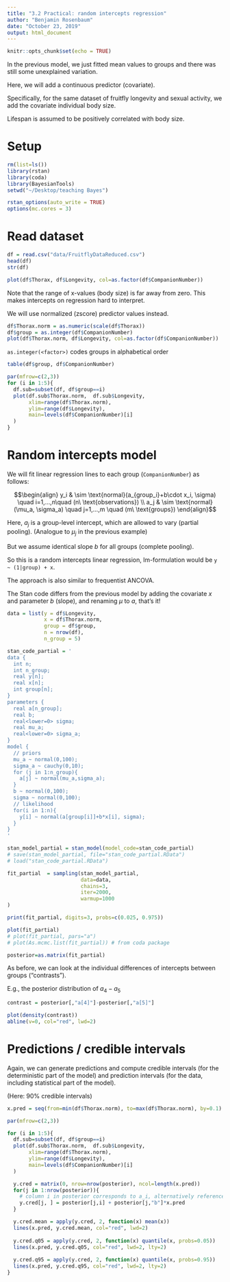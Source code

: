 ```yaml
---
title: "3.2 Practical: random intercepts regression"
author: "Benjamin Rosenbaum"
date: "October 23, 2019"
output: html_document
---
```


```r
knitr::opts_chunk$set(echo = TRUE)
```

In the previous model, we just fitted mean values to groups and there was still some unexplained variation.

Here, we will add a continuous predictor (covariate).

Specifically, for the same dataset of fruitfly longevity and sexual activity, we add the covariate individual body size.

Lifespan is assumed to be positively correlated with body size.

# Setup

```r
rm(list=ls())
library(rstan)
library(coda)
library(BayesianTools)
setwd("~/Desktop/teaching Bayes")

rstan_options(auto_write = TRUE)
options(mc.cores = 3) 
```

# Read dataset

```r
df = read.csv("data/FruitflyDataReduced.csv")
head(df)
str(df)

plot(df$Thorax, df$Longevity, col=as.factor(df$CompanionNumber))
```

Note that the range of x-values (body size) is far away from zero. This makes intercepts on regression hard to interpret.

We will use normalized (zscore) predictor values instead.

```r
df$Thorax.norm = as.numeric(scale(df$Thorax))
df$group = as.integer(df$CompanionNumber)
plot(df$Thorax.norm, df$Longevity, col=as.factor(df$CompanionNumber))
```

`as.integer(<factor>)` codes groups in alphabetical order

```r
table(df$group, df$CompanionNumber)

par(mfrow=c(2,3))
for (i in 1:5){
  df.sub=subset(df, df$group==i)
  plot(df.sub$Thorax.norm,  df.sub$Longevity,
       xlim=range(df$Thorax.norm),
       ylim=range(df$Longevity),
       main=levels(df$CompanionNumber)[i]
  )
}
```

# Random intercepts model

We will fit linear regression lines to each group (`CompanionNumber`) as follows:

$$\begin{align}
y_i & \sim \text{normal}(a_{group_i}+b\cdot x_i, \sigma) \quad i=1,...,n\quad (n\ \text{observations}) \\
a_j  & \sim \text{normal}(\mu_a, \sigma_a) \quad j=1,...,m \quad (m\ \text{groups}) 
\end{align}$$

Here, $a_j$ is a group-level intercept, which are allowed to vary (partial pooling). (Analogue to $\mu_j$ in the previous example)

But we assume identical slope $b$ for all groups (complete pooling).

So this is a random intercepts linear regression, lm-formulation would be `y ~ (1|group) + x`.

The approach is also similar to frequentist ANCOVA.

The Stan code differs from the previous model by adding the covariate $x$ and parameter $b$ (slope), and renaming $\mu$ to $a$, that's it!

```r
data = list(y = df$Longevity,
            x = df$Thorax.norm,
            group = df$group,
            n = nrow(df),
            n_group = 5)

stan_code_partial = '
data {
  int n;
  int n_group;
  real y[n];
  real x[n];
  int group[n];
}
parameters {
  real a[n_group];  
  real b;  
  real<lower=0> sigma;
  real mu_a;
  real<lower=0> sigma_a;
}
model {
  // priors
  mu_a ~ normal(0,100);
  sigma_a ~ cauchy(0,10);
  for (j in 1:n_group){
    a[j] ~ normal(mu_a,sigma_a);
  }
  b ~ normal(0,100);
  sigma ~ normal(0,100);
  // likelihood
  for(i in 1:n){
    y[i] ~ normal(a[group[i]]+b*x[i], sigma); 
  }
}
'

stan_model_partial = stan_model(model_code=stan_code_partial)
# save(stan_model_partial, file="stan_code_partial.RData")
# load("stan_code_partial.RData")

fit_partial  = sampling(stan_model_partial,
                        data=data,
                        chains=3,
                        iter=2000,
                        warmup=1000
)

print(fit_partial, digits=3, probs=c(0.025, 0.975))

plot(fit_partial)
# plot(fit_partial, pars="a")
# plot(As.mcmc.list(fit_partial)) # from coda package

posterior=as.matrix(fit_partial)
```

As before, we can look at the individual differences of intercepts between groups ("contrasts").

E.g., the posterior distribution of $a_4-a_5$

```r
contrast = posterior[,"a[4]"]-posterior[,"a[5]"]

plot(density(contrast))
abline(v=0, col="red", lwd=2)
```

# Predictions / credible intervals

Again, we can generate predictions and compute credible intervals (for the deterministic part of the model) and prediction intervals (for the data, including statistical part of the model).

(Here: 90% credible intervals)

```r
x.pred = seq(from=min(df$Thorax.norm), to=max(df$Thorax.norm), by=0.1)

par(mfrow=c(2,3))

for (i in 1:5){
  df.sub=subset(df, df$group==i)
  plot(df.sub$Thorax.norm,  df.sub$Longevity,
       xlim=range(df$Thorax.norm),
       ylim=range(df$Longevity),
       main=levels(df$CompanionNumber)[i]
  )

  y.cred = matrix(0, nrow=nrow(posterior), ncol=length(x.pred))
  for(j in 1:nrow(posterior)){
    # column i in posterior corresponds to a_i, alternatively reference by name: posterior[j,paste0("a[",i,"]")]
    y.cred[j, ] = posterior[j,i] + posterior[j,"b"]*x.pred 
  }

  y.cred.mean = apply(y.cred, 2, function(x) mean(x)) 
  lines(x.pred, y.cred.mean, col="red", lwd=2)
  
  y.cred.q05 = apply(y.cred, 2, function(x) quantile(x, probs=0.05)) 
  lines(x.pred, y.cred.q05, col="red", lwd=2, lty=2)
  
  y.cred.q95 = apply(y.cred, 2, function(x) quantile(x, probs=0.95)) 
  lines(x.pred, y.cred.q95, col="red", lwd=2, lty=2)
}
```


